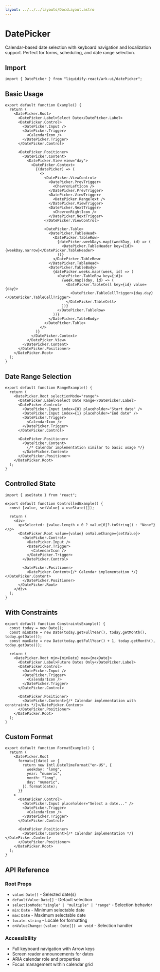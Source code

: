 ```yaml
---
layout: ../../../layouts/DocsLayout.astro
---
```



# DatePicker

Calendar-based date selection with keyboard navigation and localization support. Perfect for forms, scheduling, and date range selection.

## Import

```tsx
import { DatePicker } from "liquidify-react/ark-ui/datePicker";
```

## Basic Usage

<DatePickerDemo client:only="react" />

```tsx
export default function Example() {
  return (
    <DatePicker.Root>
      <DatePicker.Label>Select Date</DatePicker.Label>
      <DatePicker.Control>
        <DatePicker.Input />
        <DatePicker.Trigger>
          <CalendarIcon />
        </DatePicker.Trigger>
      </DatePicker.Control>

      <DatePicker.Positioner>
        <DatePicker.Content>
          <DatePicker.View view="day">
            <DatePicker.Context>
              {(datePicker) => (
                <>
                  <DatePicker.ViewControl>
                    <DatePicker.PrevTrigger>
                      <ChevronLeftIcon />
                    </DatePicker.PrevTrigger>
                    <DatePicker.ViewTrigger>
                      <DatePicker.RangeText />
                    </DatePicker.ViewTrigger>
                    <DatePicker.NextTrigger>
                      <ChevronRightIcon />
                    </DatePicker.NextTrigger>
                  </DatePicker.ViewControl>

                  <DatePicker.Table>
                    <DatePicker.TableHead>
                      <DatePicker.TableRow>
                        {datePicker.weekDays.map((weekDay, id) => (
                          <DatePicker.TableHeader key={id}>{weekDay.narrow}</DatePicker.TableHeader>
                        ))}
                      </DatePicker.TableRow>
                    </DatePicker.TableHead>
                    <DatePicker.TableBody>
                      {datePicker.weeks.map((week, id) => (
                        <DatePicker.TableRow key={id}>
                          {week.map((day, id) => (
                            <DatePicker.TableCell key={id} value={day}>
                              <DatePicker.TableCellTrigger>{day.day}</DatePicker.TableCellTrigger>
                            </DatePicker.TableCell>
                          ))}
                        </DatePicker.TableRow>
                      ))}
                    </DatePicker.TableBody>
                  </DatePicker.Table>
                </>
              )}
            </DatePicker.Context>
          </DatePicker.View>
        </DatePicker.Content>
      </DatePicker.Positioner>
    </DatePicker.Root>
  );
}
```

## Date Range Selection

```tsx
export default function RangeExample() {
  return (
    <DatePicker.Root selectionMode="range">
      <DatePicker.Label>Select Date Range</DatePicker.Label>
      <DatePicker.Control>
        <DatePicker.Input index={0} placeholder="Start date" />
        <DatePicker.Input index={1} placeholder="End date" />
        <DatePicker.Trigger>
          <CalendarIcon />
        </DatePicker.Trigger>
      </DatePicker.Control>

      <DatePicker.Positioner>
        <DatePicker.Content>
          {/* Calendar implementation similar to basic usage */}
        </DatePicker.Content>
      </DatePicker.Positioner>
    </DatePicker.Root>
  );
}
```

## Controlled State

```tsx
import { useState } from "react";

export default function ControlledExample() {
  const [value, setValue] = useState([]);

  return (
    <div>
      <p>Selected: {value.length > 0 ? value[0]?.toString() : "None"}</p>
      <DatePicker.Root value={value} onValueChange={setValue}>
        <DatePicker.Control>
          <DatePicker.Input />
          <DatePicker.Trigger>
            <CalendarIcon />
          </DatePicker.Trigger>
        </DatePicker.Control>

        <DatePicker.Positioner>
          <DatePicker.Content>{/* Calendar implementation */}</DatePicker.Content>
        </DatePicker.Positioner>
      </DatePicker.Root>
    </div>
  );
}
```

## With Constraints

```tsx
export default function ConstraintsExample() {
  const today = new Date();
  const minDate = new Date(today.getFullYear(), today.getMonth(), today.getDate());
  const maxDate = new Date(today.getFullYear() + 1, today.getMonth(), today.getDate());

  return (
    <DatePicker.Root min={minDate} max={maxDate}>
      <DatePicker.Label>Future Dates Only</DatePicker.Label>
      <DatePicker.Control>
        <DatePicker.Input />
        <DatePicker.Trigger>
          <CalendarIcon />
        </DatePicker.Trigger>
      </DatePicker.Control>

      <DatePicker.Positioner>
        <DatePicker.Content>{/* Calendar implementation with constraints */}</DatePicker.Content>
      </DatePicker.Positioner>
    </DatePicker.Root>
  );
}
```

## Custom Format

```tsx
export default function FormatExample() {
  return (
    <DatePicker.Root
      format={(date) => {
        return new Intl.DateTimeFormat("en-US", {
          weekday: "long",
          year: "numeric",
          month: "long",
          day: "numeric",
        }).format(date);
      }}
    >
      <DatePicker.Control>
        <DatePicker.Input placeholder="Select a date..." />
        <DatePicker.Trigger>
          <CalendarIcon />
        </DatePicker.Trigger>
      </DatePicker.Control>

      <DatePicker.Positioner>
        <DatePicker.Content>{/* Calendar implementation */}</DatePicker.Content>
      </DatePicker.Positioner>
    </DatePicker.Root>
  );
}
```

## API Reference

### Root Props

- `value`: `Date[]` - Selected date(s)
- `defaultValue`: `Date[]` - Default selection
- `selectionMode`: `"single" | "multiple" | "range"` - Selection behavior
- `min`: `Date` - Minimum selectable date
- `max`: `Date` - Maximum selectable date
- `locale`: `string` - Locale for formatting
- `onValueChange`: `(value: Date[]) => void` - Selection handler

### Accessibility

- Full keyboard navigation with Arrow keys
- Screen reader announcements for dates
- ARIA calendar role and properties
- Focus management within calendar grid
